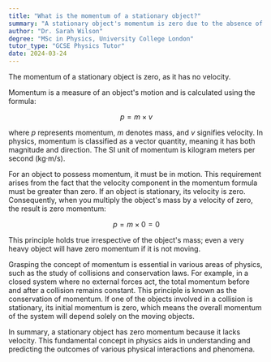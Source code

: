 ```yaml
---
title: "What is the momentum of a stationary object?"
summary: "A stationary object's momentum is zero due to the absence of velocity, highlighting that momentum relies on both mass and speed."
author: "Dr. Sarah Wilson"
degree: "MSc in Physics, University College London"
tutor_type: "GCSE Physics Tutor"
date: 2024-03-24
---
```


The momentum of a stationary object is zero, as it has no velocity.

Momentum is a measure of an object's motion and is calculated using the formula:

$$
p = m \times v
$$

where $p$ represents momentum, $m$ denotes mass, and $v$ signifies velocity. In physics, momentum is classified as a vector quantity, meaning it has both magnitude and direction. The SI unit of momentum is kilogram meters per second (kg·m/s).

For an object to possess momentum, it must be in motion. This requirement arises from the fact that the velocity component in the momentum formula must be greater than zero. If an object is stationary, its velocity is zero. Consequently, when you multiply the object's mass by a velocity of zero, the result is zero momentum:

$$
p = m \times 0 = 0
$$

This principle holds true irrespective of the object's mass; even a very heavy object will have zero momentum if it is not moving.

Grasping the concept of momentum is essential in various areas of physics, such as the study of collisions and conservation laws. For example, in a closed system where no external forces act, the total momentum before and after a collision remains constant. This principle is known as the conservation of momentum. If one of the objects involved in a collision is stationary, its initial momentum is zero, which means the overall momentum of the system will depend solely on the moving objects.

In summary, a stationary object has zero momentum because it lacks velocity. This fundamental concept in physics aids in understanding and predicting the outcomes of various physical interactions and phenomena.
    